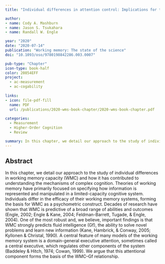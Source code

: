 ```yaml
---
title: "Individual differences in attention control: Implications for the relationship between working memory capacity and fluid intelligence"

author:
- name: Cody A. Mashburn
- name: Jason S. Tsukahara
- name: Randall W. Engle

year: "2020"
date: "2020-07-14"
publication: "Working memory: The state of the science"
doi: "10.1093/oso/9780198842286.003.0007"

pub-type: "Chapter"
icon-type: book-half
color: 20854EFF
project:
  - ac-measurement
  - ac-cogability
  
links:
- icon: file-pdf-fill
  name: PDF
  url: /publications/2020-wms-book-chapter/2020-wms-book-chapter.pdf
  
categories:
  - Measurement
  - Higher-Order Cognition
  - Review

summary: In this chapter, we detail our approach to the study of individual differences in working memory capacity (WMC) and how it has contributed to understanding the mechanisms of complex cognition. A central feature of many models of the working memory system is a domain-general executive attention, sometimes called a central executive, which regulates other components of the system (Baddeley & Hitch, 1974; Cowan, 1999). We argue that this attentional component forms the basis of the WMC–Gf relationship.
---
```


## Abstract

In this chapter, we detail our approach to the study of individual differences in working memory capacity (WMC) and how it has contributed to understanding the mechanisms of complex cognition. Theories of working memory have primarily focused on specifying how information is represented and manipulated in a limited-capacity cognitive system. Individuals differ in the efficacy of their working memory systems, forming the basis for WMC as a psychometric construct. Decades of research have shown that WMC is predictive of a broad range of abilities and outcomes (Engle, 2002; Engle & Kane, 2004; Feldman-Barrett, Tugade, & Engle, 2004). One of the most robust and, we believe, important findings is that WMC strongly predicts fluid intelligence (Gf), the ability to solve novel problems and learn new information (Kane, Hambrick, & Conway, 2005; Kyllonen & Christal, 1990). A central feature of many models of the working memory system is a domain-general executive attention, sometimes called a central executive, which regulates other components of the system (Baddeley & Hitch, 1974; Cowan, 1999). We argue that this attentional component forms the basis of the WMC–Gf relationship.
